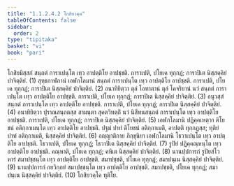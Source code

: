 ```yaml
---
title: "1.1.2.4.2 โกสิยวคฺค"
tableOfContents: false
sidebar:
  order: 2
type: "tipitaka"
basket: "vi"
book: "pari"
---
```



<DynamicBreadcrumb />

<Division number="163" book="pari">

<Paragraph number="363" book="pari">
โกสิยมิสฺสกํ สนฺถตํ การาเปนฺโต เทฺว อาปตฺติโย อาปชฺชติ. การาเปติ, ปโยเค ทุกฺกฏํ; การาปิเต นิสฺสคฺคิยํ ปาจิตฺติยํ. (1)
</Paragraph>

<Paragraph number="364" book="pari">
สุทฺธกาฬกานํ เอฬกโลมานํ สนฺถตํ การาเปนฺโต เทฺว อาปตฺติโย อาปชฺชติ. การาเปติ, ปโยเค ทุกฺกฏํ; การาปิเต นิสฺสคฺคิยํ ปาจิตฺติยํ. (2)
</Paragraph>

<Paragraph number="365" book="pari">
อนาทิยิตฺวา ตุลํ โอทาตานํ ตุลํ โคจริยานํ นวํ สนฺถตํ การาเปนฺโต เทฺว อาปตฺติโย อาปชฺชติ. การาเปติ, ปโยเค ทุกฺกฏํ; การาปิเต นิสฺสคฺคิยํ ปาจิตฺติยํ. (3)
</Paragraph>

<Paragraph number="366" book="pari">
อนุวสฺสํ สนฺถตํ การาเปนฺโต เทฺว อาปตฺติโย อาปชฺชติ. การาเปติ, ปโยเค ทุกฺกฏํ; การาปิเต นิสฺสคฺคิยํ ปาจิตฺติยํ. (4)
</Paragraph>

<Paragraph number="367" book="pari">
อนาทิยิตฺวา ปุราณสนฺถตสฺส สามนฺตา สุคตวิทตฺถิํ นวํ นิสีทนสนฺถตํ การาเปนฺโต เทฺว อาปตฺติโย อาปชฺชติ. การาเปติ, ปโยเค ทุกฺกฏํ; การาปิเต นิสฺสคฺคิยํ ปาจิตฺติยํ. (5)
</Paragraph>

<Paragraph number="368" book="pari">
เอฬกโลมานิ ปฏิคฺคเหตฺวา ติโยชนํ อติกฺกาเมนฺโต เทฺว อาปตฺติโย อาปชฺชติ. ปฐมํ ปาทํ ติโยชนํ อติกฺกาเมติ, อาปตฺติ ทุกฺกฏสฺส; ทุติยํ ปาทํ อติกฺกาเมติ, นิสฺสคฺคิยํ ปาจิตฺติยํ. (6)
</Paragraph>

<Paragraph number="369" book="pari">
อญฺญาติกาย ภิกฺขุนิยา เอฬกโลมานิ โธวาเปนฺโต เทฺว อาปตฺติโย อาปชฺชติ. โธวาเปติ, ปโยเค ทุกฺกฏํ; โธวาปิเต นิสฺสคฺคิยํ ปาจิตฺติยํ. (7)
</Paragraph>

<Paragraph number="370" book="pari">
รูปิยํ ปฏิคฺคณฺหนฺโต เทฺว อาปตฺติโย อาปชฺชติ. คณฺหาติ, ปโยเค ทุกฺกฏํ; คหิเต นิสฺสคฺคิยํ ปาจิตฺติยํ. (8)
</Paragraph>

<Paragraph number="371" book="pari">
นานปฺปการกํ รูปิยสํโวหารํ สมาปชฺชนฺโต เทฺว อาปตฺติโย อาปชฺชติ. สมาปชฺชติ, ปโยเค ทุกฺกฏํ; สมาปนฺเน นิสฺสคฺคิยํ ปาจิตฺติยํ. (9)
</Paragraph>

<Paragraph number="372" book="pari">
นานปฺปการกํ กยวิกฺกยํ สมาปชฺชนฺโต เทฺว อาปตฺติโย อาปชฺชติ. สมาปชฺชติ, ปโยเค ทุกฺกฏํ; สมาปนฺเน นิสฺสคฺคิยํ ปาจิตฺติยํ. (10)

</Paragraph>
</Division>

<Paragraph number="373" type="center" book="pari">
โกสิยวคฺโค ทุติโย.
</Paragraph>